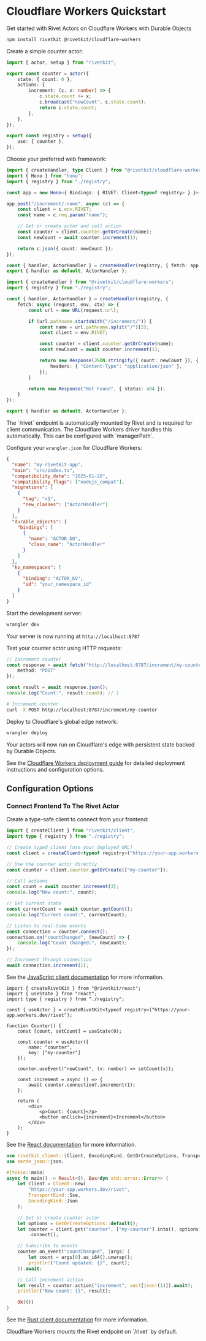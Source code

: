 
# Cloudflare Workers Quickstart

Get started with Rivet Actors on Cloudflare Workers with Durable Objects

<Steps>
<Step title="Install Rivet">

```sh
npm install rivetkit @rivetkit/cloudflare-workers
```

</Step>

<Step title="Create an Actor">

Create a simple counter actor:

```ts {{"title":"registry.ts"}}
import { actor, setup } from "rivetkit";

export const counter = actor({
	state: { count: 0 },
	actions: {
		increment: (c, x: number) => {
			c.state.count += x;
			c.broadcast("newCount", c.state.count);
			return c.state.count;
		},
	},
});

export const registry = setup({
	use: { counter },
});
```

</Step>

<Step title="Setup Server">

Choose your preferred web framework:

<CodeGroup>

```ts {{"title":"Hono"}}
import { createHandler, type Client } from "@rivetkit/cloudflare-workers";
import { Hono } from "hono";
import { registry } from "./registry";

const app = new Hono<{ Bindings: { RIVET: Client<typeof registry> } }>();

app.post("/increment/:name", async (c) => {
	const client = c.env.RIVET;
	const name = c.req.param("name");

	// Get or create actor and call action
	const counter = client.counter.getOrCreate(name);
	const newCount = await counter.increment(1);

	return c.json({ count: newCount });
});

const { handler, ActorHandler } = createHandler(registry, { fetch: app.fetch });
export { handler as default, ActorHandler };
```

```ts {{"title":"No Router"}}
import { createHandler } from "@rivetkit/cloudflare-workers";
import { registry } from "./registry";

const { handler, ActorHandler } = createHandler(registry, {
	fetch: async (request, env, ctx) => {
		const url = new URL(request.url);

		if (url.pathname.startsWith("/increment/")) {
			const name = url.pathname.split("/")[2];
			const client = env.RIVET;

			const counter = client.counter.getOrCreate(name);
			const newCount = await counter.increment(1);

			return new Response(JSON.stringify({ count: newCount }), {
				headers: { "Content-Type": "application/json" },
			});
		}

		return new Response("Not Found", { status: 404 });
	}
});

export { handler as default, ActorHandler };
```

</CodeGroup>

<Info>
The `/rivet` endpoint is automatically mounted by Rivet and is required for client communication. The Cloudflare Workers driver handles this automatically. This can be configured with `managerPath`.
</Info>

</Step>

<Step title="Run Server">

Configure your `wrangler.json` for Cloudflare Workers:

```json {{"title":"wrangler.json"}}
{
  "name": "my-rivetkit-app",
  "main": "src/index.ts",
  "compatibility_date": "2025-01-20",
  "compatibility_flags": ["nodejs_compat"],
  "migrations": [
    {
      "tag": "v1",
      "new_classes": ["ActorHandler"]
    }
  ],
  "durable_objects": {
    "bindings": [
      {
        "name": "ACTOR_DO",
        "class_name": "ActorHandler"
      }
    ]
  },
  "kv_namespaces": [
    {
      "binding": "ACTOR_KV",
      "id": "your_namespace_id"
    }
  ]
}
```

Start the development server:

```sh
wrangler dev
```

Your server is now running at `http://localhost:8787`

</Step>

<Step title="Test Your Actor">

Test your counter actor using HTTP requests:

<CodeGroup>

```ts {{"title":"JavaScript"}}
// Increment counter
const response = await fetch("http://localhost:8787/increment/my-counter", {
	method: "POST"
});

const result = await response.json();
console.log("Count:", result.count); // 1
```

```sh curl
# Increment counter
curl -X POST http://localhost:8787/increment/my-counter
```

</CodeGroup>

</Step>

<Step title="Deploy to Cloudflare Workers">

Deploy to Cloudflare's global edge network:

```bash
wrangler deploy
```

Your actors will now run on Cloudflare's edge with persistent state backed by Durable Objects.

See the [Cloudflare Workers deployment guide](/docs/deploy/cloudflare-workers) for detailed deployment instructions and configuration options.

</Step>

</Steps>

## Configuration Options

### Connect Frontend To The Rivet Actor

Create a type-safe client to connect from your frontend:

<Tabs>

<Tab title="JavaScript">

```ts {{"title":"client.ts"}}
import { createClient } from "rivetkit/client";
import type { registry } from "./registry";

// Create typed client (use your deployed URL)
const client = createClient<typeof registry>("https://your-app.workers.dev/rivet");

// Use the counter actor directly
const counter = client.counter.getOrCreate(["my-counter"]);

// Call actions
const count = await counter.increment(3);
console.log("New count:", count);

// Get current state
const currentCount = await counter.getCount();
console.log("Current count:", currentCount);

// Listen to real-time events
const connection = counter.connect();
connection.on("countChanged", (newCount) => {
	console.log("Count changed:", newCount);
});

// Increment through connection
await connection.increment(1);
```

See the [JavaScript client documentation](/docs/clients/javascript) for more information.

</Tab>

<Tab title="React">

```tsx {{"title":"Counter.tsx"}}
import { createRivetKit } from "@rivetkit/react";
import { useState } from "react";
import type { registry } from "./registry";

const { useActor } = createRivetKit<typeof registry>("https://your-app.workers.dev/rivet");

function Counter() {
	const [count, setCount] = useState(0);

	const counter = useActor({
		name: "counter",
		key: ["my-counter"]
	});

	counter.useEvent("newCount", (x: number) => setCount(x));

	const increment = async () => {
		await counter.connection?.increment(1);
	};

	return (
		<div>
			<p>Count: {count}</p>
			<button onClick={increment}>Increment</button>
		</div>
	);
}
```

See the [React documentation](/docs/clients/react) for more information.

</Tab>

<Tab title="Rust">

```rust {{"title":"main.rs"}}
use rivetkit_client::{Client, EncodingKind, GetOrCreateOptions, TransportKind};
use serde_json::json;

#[tokio::main]
async fn main() -> Result<(), Box<dyn std::error::Error>> {
    let client = Client::new(
        "https://your-app.workers.dev/rivet",
        TransportKind::Sse,
        EncodingKind::Json
    );

    // Get or create counter actor
    let options = GetOrCreateOptions::default();
    let counter = client.get("counter", ["my-counter"].into(), options)?
        .connect();

    // Subscribe to events
    counter.on_event("countChanged", |args| {
        let count = args[0].as_i64().unwrap();
        println!("Count updated: {}", count);
    }).await;

    // Call increment action
    let result = counter.action("increment", vec![json!(1)]).await?;
    println!("New count: {}", result);

    Ok(())
}
```

See the [Rust client documentation](/docs/clients/rust) for more information.

</Tab>

</Tabs>

<Note>
	Cloudflare Workers mounts the Rivet endpoint on `/rivet` by default.
</Note>

